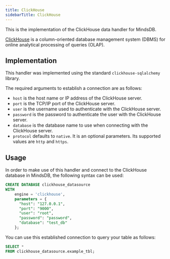 ```yaml
---
title: ClickHouse
sidebarTitle: ClickHouse
---
```


This is the implementation of the ClickHouse data handler for MindsDB.

[ClickHouse](https://clickhouse.com/docs/en/intro/) is a column-oriented database management system (DBMS) for online analytical processing of queries (OLAP).

## Implementation

This handler was implemented using the standard `clickhouse-sqlalchemy` library.

The required arguments to establish a connection are as follows:

* `host` is the host name or IP address of the ClickHouse server.
* `port` is the TCP/IP port of the ClickHouse server.
* `user` is the username used to authenticate with the ClickHouse server.
* `password` is the password to authenticate the user with the ClickHouse server.
* `database` is the database name to use when connecting with the ClickHouse server.
* `protocol` defaults to `native`. It is an optional parameters. Its supported values are `http` and `https`.

## Usage

In order to make use of this handler and connect to the ClickHouse database in MindsDB, the following syntax can be used:

```sql
CREATE DATABASE clickhouse_datasource
WITH
    engine = 'clickhouse',
    parameters = {
      "host": "127.0.0.1",
      "port": "9000",
      "user": "root",
      "password": "password",
      "database": "test_db"
    };
```

You can use this established connection to query your table as follows:

```sql
SELECT *
FROM clickhouse_datasource.example_tbl;
```
